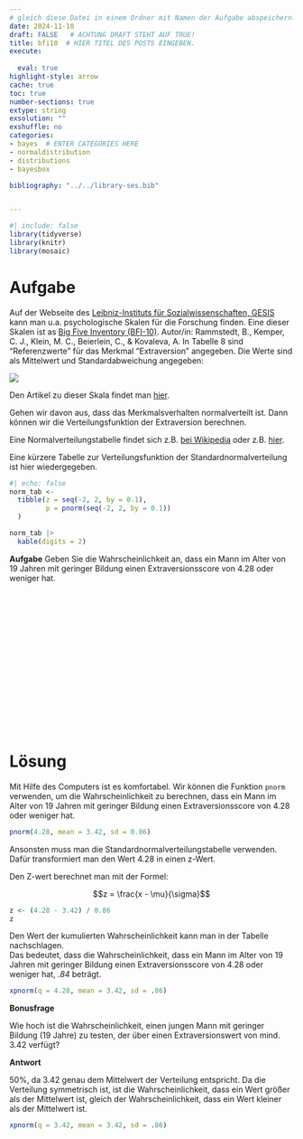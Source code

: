 ```yaml
---
# gleich diese Datei in einem Ordner mit Namen der Aufgabe abspeichern!
date: 2024-11-10
draft: FALSE   # ACHTUNG DRAFT STEHT AUF TRUE!
title: bfi10  # HIER TITEL DES POSTS EINGEBEN.
execute: 
  
  eval: true 
highlight-style: arrow 
cache: true
toc: true
number-sections: true
extype: string
exsolution: ""
exshuffle: no
categories:
- bayes  # ENTER CATEGORIES HERE
- normaldistribution
- distributions
- bayesbox

bibliography: "../../library-ses.bib"


---
```



```r
#| include: false
library(tidyverse)
library(knitr)
library(mosaic)
```




# Aufgabe 


Auf der Webseite des [Leibniz-Instituts für Sozialwissenschaften, GESIS](https://www.gesis.org/) kann man u.a. psychologische Skalen für die Forschung finden. Eine dieser Skalen ist as [Big Five Inventory (BFI-10)](https://zis.gesis.org/skala/Rammstedt-Kemper-Klein-Beierlein-Kovaleva-Big-Five-Inventory-(BFI-10)). Autor/in: Rammstedt, B., Kemper, C. J., Klein, M. C., Beierlein, C., & Kovaleva, A.
In Tabelle 8 sind "Referenzwerte" für das Merkmal "Extraversion" angegeben. Die Werte sind als Mittelwert und Standardabweichung angegeben:

![](bfi10.png)

Den Artikel zu dieser Skala findet man [hier](https://doi.org/10.6102/zis76).

Gehen wir davon aus, dass das Merkmalsverhalten normalverteilt ist. Dann können wir die Verteilungsfunktion der Extraversion berechnen.

Eine Normalverteilungstabelle findet sich z.B. [bei Wikipedia](https://de.wikipedia.org/wiki/Standardnormalverteilungstabelle) oder z.B. [hier](https://www.math.tugraz.at/idm-lv/wsp/normalverteilungstabelle.pdf).


Eine kürzere Tabelle zur Verteilungsfunktion der Standardnormalverteilung ist hier wiedergegeben.


```r
#| echo: false
norm_tab <-
  tibble(z = seq(-2, 2, by = 0.1),
         p = pnorm(seq(-2, 2, by = 0.1))
  )

norm_tab |> 
  kable(digits = 2)
```


**Aufgabe** Geben Sie die Wahrscheinlichkeit an, dass ein Mann im Alter von 19 Jahren mit geringer Bildung einen Extraversionsscore von 4.28 oder weniger hat.

</br>
</br>
</br>

</br>
</br>
</br>

</br>
</br>
</br>

</br>
</br>
</br>











# Lösung 


Mit Hilfe des Computers ist es komfortabel. 
Wir können die Funktion `pnorm` verwenden, um die Wahrscheinlichkeit zu berechnen, dass ein Mann im Alter von 19 Jahren mit geringer Bildung einen Extraversionsscore von 4.28 oder weniger hat.


```r
pnorm(4.28, mean = 3.42, sd = 0.86)
```


Ansonsten muss man die Standardnormalverteilungstabelle verwenden. Dafür transformiert man den Wert 4.28 in einen z-Wert.

Den Z-wert berechnet man mit der Formel:

$$z = \frac{x - \mu}{\sigma}$$

```r
z <- (4.28 - 3.42) / 0.86
z
```


Den Wert der kumulierten Wahrscheinlichkeit kann man in der Tabelle nachschlagen.  
Das bedeutet, dass die Wahrscheinlichkeit, dass ein Mann im Alter von 19 Jahren mit geringer Bildung einen Extraversionsscore von 4.28 oder weniger hat, *.84* beträgt.





```r
xpnorm(q = 4.28, mean = 3.42, sd = .86)
```

**Bonusfrage**

Wie hoch ist die Wahrscheinlichkeit,
einen jungen Mann mit geringer Bildung (19 Jahre) zu testen,
der über einen Extraversionswert von mind. 3.42 verfügt?

**Antwort**

50%, da 3.42 genau dem Mittelwert der Verteilung entspricht.
Da die Verteilung symmetrisch ist, ist die Wahrscheinlichkeit, dass ein Wert größer als der Mittelwert ist, gleich der Wahrscheinlichkeit, dass ein Wert kleiner als der Mittelwert ist.





```r
xpnorm(q = 3.42, mean = 3.42, sd = .86)
```